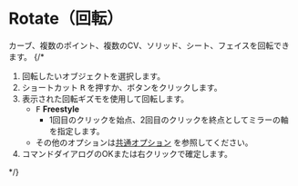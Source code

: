 
# Rotate（回転）

<Reference shortcut="R" command="Rotate" button="コマンドバー左" />

カーブ、複数のポイント、複数のCV、ソリッド、シート、フェイスを回転できます。
{/* 
1. 回転したいオブジェクトを選択します。
2. ショートカット <kbd>R</kbd> を押すか、ボタンをクリックします。
3. 表示された回転ギズモを使用して回転します。
   - <kbd>F</kbd> **Freestyle**
      - 1回目のクリックを始点、2回目のクリックを終点としてミラーの軸を指定します。
   - その他のオプションは[共通オプション](common-options) を参照してください。
4. コマンドダイアログのOKまたは右クリックで確定します。

 */}

